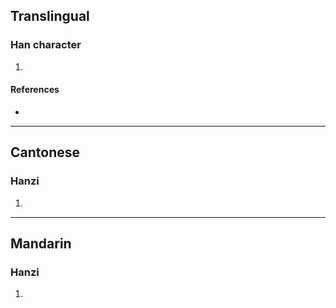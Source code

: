 {{character info/new}}
==Translingual==

===Han character===
{{Han char|rn=85|rad=水|as=10|sn=13|four=|canj=EQMF|ids=⿰氵素}}

# {{defn|Han|sort=水10}}

====References====
* {{Han ref|kx=0641.080|dkj=17987|dj=1048.140|hdz=31692.050|uh=6EB8|ud=28344}}

----

==Cantonese==

===Hanzi===
{{yue-hanzi|jyut=[[sou3]]|y=sou3}}

# {{defn|lang=yue|sort=水10}}

----

==Mandarin==

===Hanzi===
{{cmn-hanzi|pin=[[sù]] ([[su4]])|wg=su<sup>4</sup>}}

# {{defn|lang=cmn|sort=水10}}